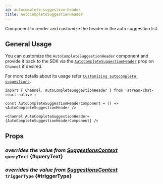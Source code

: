 ```yaml
---
id: autocomplete-suggestion-header
title: AutoCompleteSuggestionHeader
---
```



Component to render and customize the header in the auto suggestion list.

## General Usage

You can customize the `AutoCompleteSuggestionHeader` component and provide it back to the SDK via the [`AutoCompleteSuggestionHeader`](../core-components/channel.mdx#autocompletesuggestionheader) prop on `Channel` if desired.

For more details about its usage refer [`Customizing autocomplete suggestions`](../guides/custom-auto-complete-suggestion-list.mdx).

```tsx
import { Channel, AutoCompleteSuggestionHeader } from 'stream-chat-react-native';

const AutoCompleteSuggestionHeaderComponent = () => <AutoCompleteSuggestionHeader />

<Channel AutoCompleteSuggestionHeader={AutoCompleteSuggestionHeaderComponent} />
```

## Props

### <div class="label description">_overrides the value from [SuggestionsContext](../contexts/suggestions-context.mdx#querytext)_</div> `queryText` \{#queryText}

<QueryText />

### <div class="label description">_overrides the value from [SuggestionsContext](../contexts/suggestions-context.mdx#triggertype)_</div> `triggerType` \{#triggerType}

<TriggerType />
